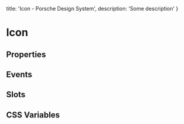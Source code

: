 
  title: 'Icon - Porsche Design System',
  description: 'Some description'
}

# Icon <ComponentStatus tagName="p-icon"></ComponentStatus>

## Properties

<ComponentMetaProps tagName="p-icon"></ComponentMetaProps>

## Events

<ComponentMetaEvents tagName="p-icon"></ComponentMetaEvents>

## Slots

<ComponentMetaSlots tagName="p-icon"></ComponentMetaSlots>

## CSS Variables

<ComponentMetaCssVariables tagName="p-icon"></ComponentMetaCssVariables>